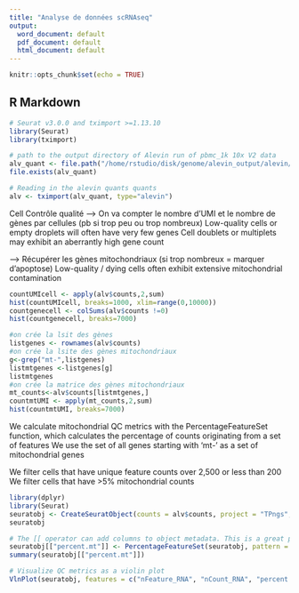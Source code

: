 ```yaml
---
title: "Analyse de données scRNAseq"
output:
  word_document: default
  pdf_document: default
  html_document: default
---
```


```r
knitr::opts_chunk$set(echo = TRUE)
```

## R Markdown


```r
# Seurat v3.0.0 and tximport >=1.13.10
library(Seurat)
library(tximport)

# path to the output directory of Alevin run of pbmc_1k 10x V2 data
alv_quant <- file.path("/home/rstudio/disk/genome/alevin_output/alevin/quants_mat.gz")
file.exists(alv_quant)

# Reading in the alevin quants quants
alv <- tximport(alv_quant, type="alevin")
```

Cell Contrôle qualité
--> On va compter le nombre d'UMI et le nombre de gènes par cellules (pb si trop peu ou trop nombreux)
Low-quality cells or empty droplets will often have very few genes
Cell doublets or multiplets may exhibit an aberrantly high gene count

--> Récupérer les gènes mitochondriaux (si trop nombreux = marquer d'apoptose)
Low-quality / dying cells often exhibit extensive mitochondrial contamination

```r
countUMIcell <- apply(alv$counts,2,sum)
hist(countUMIcell, breaks=1000, xlim=range(0,10000))
countgenecell <- colSums(alv$counts !=0)
hist(countgenecell, breaks=7000)

```


```r
#on crée la lsit des gènes
listgenes <- rownames(alv$counts)
#on crée la lsite des gènes mitochondriaux
g<-grep("mt-",listgenes)
listmtgenes <-listgenes[g]
listmtgenes
#on crée la matrice des gènes mitochondriaux
mt_counts<-alv$counts[listmtgenes,]
countmtUMI <- apply(mt_counts,2,sum)
hist(countmtUMI, breaks=7000)
```
We calculate mitochondrial QC metrics with the PercentageFeatureSet function, which calculates the percentage of counts originating from a set of features
We use the set of all genes starting with 'mt-' as a set of mitochondrial genes


We filter cells that have unique feature counts over 2,500 or less than 200
We filter cells that have >5% mitochondrial counts

```r
library(dplyr)
library(Seurat)
seuratobj <- CreateSeuratObject(counts = alv$counts, project = "TPngs", min.cells = 3, min.features = 200)
seuratobj

# The [[ operator can add columns to object metadata. This is a great place to stash QC stats
seuratobj[["percent.mt"]] <- PercentageFeatureSet(seuratobj, pattern = "mt-")
summary(seuratobj[["percent.mt"]])

# Visualize QC metrics as a violin plot
VlnPlot(seuratobj, features = c("nFeature_RNA", "nCount_RNA", "percent.mt"), ncol = 3)
```


